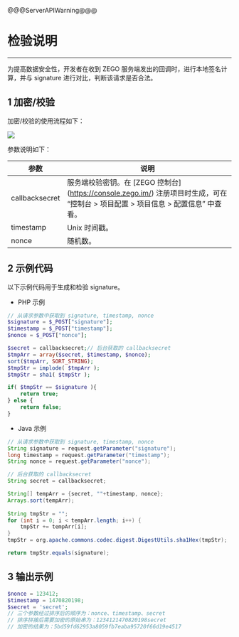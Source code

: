 @@@ServerAPIWarning@@@

# 检验说明

---

为提高数据安全性，开发者在收到 ZEGO 服务端发出的回调时，进行本地签名计算，并与 signature 进行对比，判断该请求是否合法。

## 1 加密/校验

加密/校验的使用流程如下：

![](/Pics/server/Callback/encryptVerifyProcess.png)

参数说明如下：

| 参数 | 说明  |
|---- | ------ | 
| callbacksecret  | 服务端校验密钥。在 [ZEGO 控制台\](https://console.zego.im/) 注册项目时生成，可在 “控制台 > 项目配置 > 项目信息 > 配置信息” 中查看。 | 
| timestamp| Unix 时间戳。|
| nonce | 随机数。|


## 2 示例代码

以下示例代码用于生成和检验 signature。


- PHP 示例

```PHP
// 从请求参数中获取到 signature, timestamp, nonce
$signature = $_POST["signature"];
$timestamp = $_POST["timestamp"];
$nonce = $_POST["nonce"];

$secret = callbacksecret;// 后台获取的 callbacksecret
$tmpArr = array($secret, $timestamp, $nonce);
sort($tmpArr, SORT_STRING);
$tmpStr = implode( $tmpArr );
$tmpStr = sha1( $tmpStr );

if( $tmpStr == $signature ){
    return true;
} else {
    return false;
}
```

- Java 示例

```java
// 从请求参数中获取到 signature, timestamp, nonce
String signature = request.getParameter("signature");
long timestamp = request.getParameter("timestamp");
String nonce = request.getParameter("nonce");

// 后台获取的 callbacksecret
String secret = callbacksecret;

String[] tempArr = {secret, ""+timestamp, nonce};
Arrays.sort(tempArr);
        
String tmpStr = "";
for (int i = 0; i < tempArr.length; i++) {
    tmpStr += tempArr[i];
}
tmpStr = org.apache.commons.codec.digest.DigestUtils.sha1Hex(tmpStr);

return tmpStr.equals(signature);
```


## 3 输出示例

```PHP
$nonce = 123412;
$timestamp = 1470820198;
$secret = 'secret';
// 三个参数经过排序后的顺序为：nonce、timestamp、secret
// 排序拼接后需要加密的原始串为：1234121470820198secret
// 加密的结果为：5bd59fd62953a8059fb7eaba95720f66d19e4517
```
